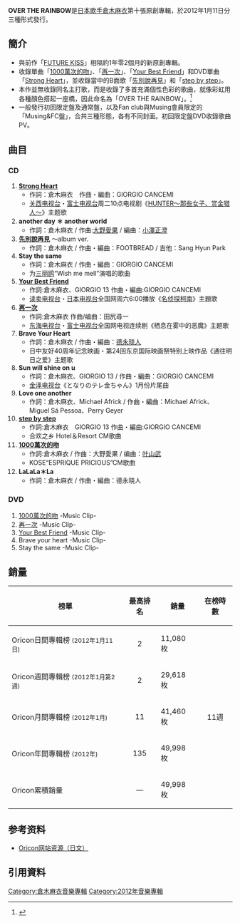 {{Otheruses|other=張韶涵的同名音樂專輯|Over The Rainbow (張韶涵專輯)}}
{{Infobox Album  <!-- See Wikipedia:WikiProject_Albums -->
| Name        = OVER THE RAINBOW
| Type        = 專輯
| Artist      = [[倉木麻衣|倉木麻衣]]
| Cover       = OTR1.JPG
| Released    = 2012年1月11日
| Genre       = [[J-Pop|J-Pop]]
| Label       = [[NORTHERN_MUSIC|NORTHERN MUSIC]]
| Chart position =*週间最高順位2位（[[Oricon公信榜|Oricon]]）
| Last album  = [[FUTURE_KISS|FUTURE KISS]]<br />(2010)
| This album  = '''OVER THE RAINBOW'''<br />(2012)
| Next album  = [[MAI_KURAKI_BEST_151A_-LOVE_&_HOPE-|MAI KURAKI BEST 151A -LOVE & HOPE-]]<br />(2014)
| Misc           =  {{Extra album cover
  | Upper caption = 其他封面
  | Type          = 錄音室專輯
  | Cover         = OTR2.JPG
 | Lower caption  = 初回盤封面
}}
{{Extra album cover 2
  | Upper caption = 
  | Type          = 录音室专辑
  | Cover         = Mai Kuraki - Over the Rainbow FC.jpg
  |Lower caption = FC & Musing盘封面
}}
{{Singles
  | Name           = OVER THE RAINBOW
  | Type           = studio
  | single 1       = [[1000萬次的吻|1000萬次的吻]]
  | single 1 date  = 2011年3月9日
  | single 2       = [[再一次_(單曲)|再一次]]
  | single 2 date  = 2011年5月25日
  | single 3       = [[Your_Best_Friend|Your Best Friend]]
  | single 3 date  = 2011年10月19日
  | single 4       = [[Strong_Heart|Strong Heart]]
  | single 4 date  = 2011年11月23日

  }} 
}}

'''OVER THE RAINBOW'''是[[日本|日本]][[歌手|歌手]][[倉木麻衣|倉木麻衣]]第十張原創專輯，於2012年1月11日分三種形式發行。

== 簡介 ==
*與前作「[[FUTURE_KISS|FUTURE KISS]]」相隔約1年零2個月的新原創專輯。
*收錄單曲「[[1000萬次的吻|1000萬次的吻]]」、「[[再一次_(單曲)|再一次]]」、「[[Your_Best_Friend|Your Best Friend]]」和DVD單曲「[[Strong_Heart|Strong Heart]]」，並收錄當中的B面歌「[[1000萬次的吻|先別說再見]]」和「[[Your_Best_Friend|step by step]]」。
*本作並無收錄同名主打歌，而是收錄了多首充滿個性色彩的歌曲，就像彩虹用各種顏色搭起一座橋，因此命名為「OVER THE RAINBOW」。<ref>{{Cite web |url=http://www.kyodo-tohoku.com/artist_page.php?a_id=357 |title=キョードー東北倉木麻衣 |accessdate=2012-01-14 |archive-date=2014-09-05 |archive-url=https://web.archive.org/web/20140905093644/http://www.kyodo-tohoku.com/artist_page.php?a_id=357 |dead-url=no }}</ref>
*一般發行初回限定盤及通常盤，以及Fan club與Musing會員限定的「Musing&FC盤」，合共三種形態，各有不同封面。初回限定盤DVD收錄歌曲PV。

== 曲目 ==
=== CD ===
#'''[[Strong_Heart|Strong Heart]]'''
#*作詞：倉木麻衣　作曲・編曲：GIORGIO CANCEMI
#*[[关西电视台|关西电视台]]・[[富士电视台|富士电视台]]周二10点电视剧《[[HUNTER～那些女子、赏金猎人～|HUNTER～那些女子、赏金猎人～]]》主题歌
#'''another day ＊ another world '''
#*作詞：倉木麻衣 / 作曲:[[大野愛果|大野愛果]] / 編曲：[[小澤正澄|小澤正澄]]
#'''[[1000萬次的吻|先別說再見]]''' ～album ver.
#*作詞：倉木麻衣 / 作曲・編曲：FOOTBREAD / 吉他：Sang Hyun Park
#'''Stay the same'''
#*作詞：倉木麻衣 / 作曲・編曲：GIORGIO CANCEMI
#*为[[三丽鸥|三丽鸥]]“Wish me mell”演唱的歌曲
#'''[[Your_Best_Friend|Your Best Friend]]'''
#*作詞:倉木麻衣、GIORGIO 13 作曲・編曲:GIORGIO CANCEMI
#*[[读卖电视台|读卖电视台]]・[[日本电视台|日本电视台]]全国网周六6:00播放《[[名侦探柯南_(动画)|名侦探柯南]]》主題歌
#'''[[再一次_(單曲)|再一次]] '''
#*作詞:倉木麻衣 作曲/编曲：田尻尋一
#*[[东海电视台|东海电视台]]・[[富士电视台|富士电视台]]全国网电视连续剧《栖息在雾中的恶魔》主题歌
#'''Brave Your Heart '''
#*作詞：倉木麻衣 / 作曲・編曲：[[德永晓人|德永晓人]]
#*日中友好40周年记念映画・第24回东京国际映画祭特别上映作品《通往明日之爱》主题歌
#'''Sun will shine on u'''
#*作詞：倉木麻衣、GIORGIO 13 / 作曲・編曲：GIORGIO CANCEMI
#*[[金泽电视台|金泽电视台]]《となりのテレ金ちゃん》1月份片尾曲
#'''Love one another'''
#*作詞：倉木麻衣、Michael Africk / 作曲・編曲：Michael Africk、Miguel Sá Pessoa、Perry Geyer
#'''[[Your_Best_Friend|step by step]] '''
#*作詞:倉木麻衣　GIORGIO 13 作曲・編曲:GIORGIO CANCEMI
#*合欢之乡 Hotel＆Resort CM歌曲
#'''[[1000萬次的吻|1000萬次的吻]] '''
#*作詞:倉木麻衣 / 作曲：大野愛果 / 编曲：[[叶山武|叶山武]]
#*KOSE“ESPRIQUE PRICIOUS”CM歌曲
#'''LaLaLa＊La'''
#*作詞：倉木麻衣 / 作曲・編曲：德永晓人

=== DVD ===
#[[1000萬次的吻|1000萬次的吻]] -Music Clip-
#[[再一次_(單曲)|再一次]] -Music Clip-
#[[Your_Best_Friend|Your Best Friend]] -Music Clip-
#Brave your heart -Music Clip-
#Stay the same -Music Clip-

== 銷量 ==
{| class="wikitable" width="500px" style="font-size:small;"
!榜單
!最高排名
!銷量
!在榜時數
|-
|Oricon日間專輯榜 <small>(2012年1月11日)</small>
|align="center"|2
|11,080 枚
|rowspan="5" align="center"|11週
|-
|Oricon週間專輯榜 <small>(2012年1月第2週)</small>
|align="center"|2
|29,618 枚
|-
|Oricon月間專輯榜 <small>(2012年1月)</small>
|align="center"|11
|41,460 枚
|-
|Oricon年間專輯榜 <small>(2012年)</small>
|align="center"|135
|49,998 枚
|-
|Oricon累積銷量
|align="center"|—
|49,998 枚
|}

== 参考资料 ==
* [http://www.oricon.co.jp/prof/artist/230196/products/music/949462/1/ Oricon网站资源（日文）]{{Wayback|url=http://www.oricon.co.jp/prof/artist/230196/products/music/949462/1/ |date=20120117003521 }}

== 引用資料 ==
{{Reflist|2}}

{{Kuraki Mai}}

[[Category:倉木麻衣音樂專輯|Category:倉木麻衣音樂專輯]]
[[Category:2012年音樂專輯|Category:2012年音樂專輯]]